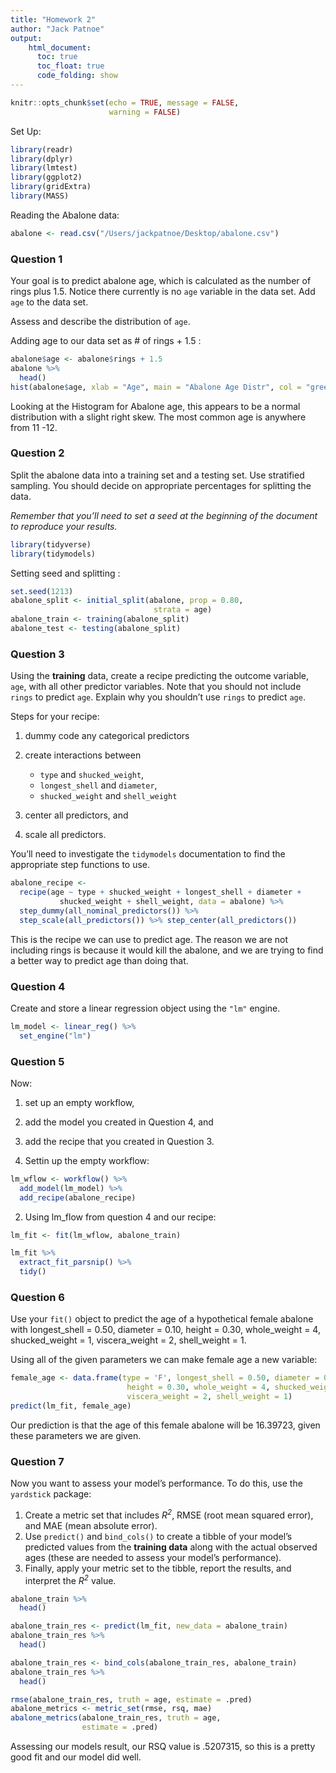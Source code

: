 ```yaml
---
title: "Homework 2"
author: "Jack Patnoe"
output:
    html_document:
      toc: true
      toc_float: true
      code_folding: show
---
```


```r
knitr::opts_chunk$set(echo = TRUE, message = FALSE,
                      warning = FALSE)
```

Set Up: 



```r

library(readr)
library(dplyr)
library(lmtest)
library(ggplot2)
library(gridExtra)
library(MASS)

```

Reading the Abalone data:

```r
abalone <- read.csv("/Users/jackpatnoe/Desktop/abalone.csv")

```

### Question 1

Your goal is to predict abalone age, which is calculated as the number of rings plus 1.5. Notice there currently is no `age` variable in the data set. Add `age` to the data set.

Assess and describe the distribution of `age`.

Adding age to our data set as # of rings + 1.5 : 

```r
abalone$age <- abalone$rings + 1.5
abalone %>%
  head()
hist(abalone$age, xlab = "Age", main = "Abalone Age Distr", col = "green" )
```
Looking at the Histogram for Abalone age, this appears to be a normal distribution with a slight right skew. The most common age is anywhere from 11 -12. 

### Question 2

Split the abalone data into a training set and a testing set. Use stratified sampling. You should decide on appropriate percentages for splitting the data.

*Remember that you'll need to set a seed at the beginning of the document to reproduce your results.*

```r
library(tidyverse)
library(tidymodels)
```

Setting seed and splitting : 

```r
set.seed(1213)
abalone_split <- initial_split(abalone, prop = 0.80,
                                strata = age)
abalone_train <- training(abalone_split)
abalone_test <- testing(abalone_split)
```



### Question 3

Using the **training** data, create a recipe predicting the outcome variable, `age`, with all other predictor variables. Note that you should not include `rings` to predict `age`. Explain why you shouldn't use `rings` to predict `age`.

Steps for your recipe:

1.  dummy code any categorical predictors

2.  create interactions between

    -   `type` and `shucked_weight`,
    -   `longest_shell` and `diameter`,
    -   `shucked_weight` and `shell_weight`

3.  center all predictors, and

4.  scale all predictors.

You'll need to investigate the `tidymodels` documentation to find the appropriate step functions to use.



```r
abalone_recipe <-
  recipe(age ~ type + shucked_weight + longest_shell + diameter + 
           shucked_weight + shell_weight, data = abalone) %>%
  step_dummy(all_nominal_predictors()) %>%
  step_scale(all_predictors()) %>% step_center(all_predictors())
```

This is the recipe we can use to predict age. The reason we are not including rings is because it would kill the abalone, and we are trying to find a better way to predict age than doing that. 

### Question 4

Create and store a linear regression object using the `"lm"` engine.


```r
lm_model <- linear_reg() %>% 
  set_engine("lm")
```

### Question 5

Now:

1.  set up an empty workflow,
2.  add the model you created in Question 4, and
3.  add the recipe that you created in Question 3.

1. Settin up the empty workflow: 

```r
lm_wflow <- workflow() %>% 
  add_model(lm_model) %>% 
  add_recipe(abalone_recipe)
```

2. Using lm_flow from question 4 and our recipe:  

```r
lm_fit <- fit(lm_wflow, abalone_train)
```


```r
lm_fit %>% 
  extract_fit_parsnip() %>% 
  tidy()
```

### Question 6

Use your `fit()` object to predict the age of a hypothetical female abalone with longest_shell = 0.50, diameter = 0.10, height = 0.30, whole_weight = 4, shucked_weight = 1, viscera_weight = 2, shell_weight = 1.

Using all of the given parameters we can make female age a new variable: 

```r
female_age <- data.frame(type = 'F', longest_shell = 0.50, diameter = 0.10,
                          height = 0.30, whole_weight = 4, shucked_weight = 1, 
                          viscera_weight = 2, shell_weight = 1)
predict(lm_fit, female_age)
```

Our prediction is that the age of this female abalone will be 16.39723, given these parameters we are given.  


### Question 7

Now you want to assess your model's performance. To do this, use the `yardstick` package:

1.  Create a metric set that includes *R^2^*, RMSE (root mean squared error), and MAE (mean absolute error).
2.  Use `predict()` and `bind_cols()` to create a tibble of your model's predicted values from the **training data** along with the actual observed ages (these are needed to assess your model's performance).
3.  Finally, apply your metric set to the tibble, report the results, and interpret the *R^2^* value.



```r
abalone_train %>%
  head()
```

```r
abalone_train_res <- predict(lm_fit, new_data = abalone_train)
abalone_train_res %>% 
  head()
```


```r
abalone_train_res <- bind_cols(abalone_train_res, abalone_train)
abalone_train_res %>% 
  head()
```
```r
rmse(abalone_train_res, truth = age, estimate = .pred)
abalone_metrics <- metric_set(rmse, rsq, mae)
abalone_metrics(abalone_train_res, truth = age, 
                estimate = .pred)
```
Assessing our models result, our RSQ value is .5207315, so this is a pretty good fit and our model did well. 
